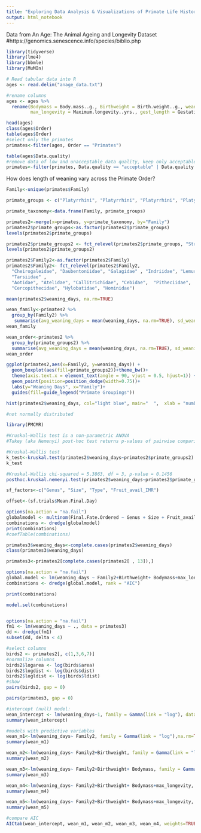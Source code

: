 ---
title: "Exploring Data Analysis & Visualizations of Primate Life Histories"
output: html_notebook
---

Data from An Age: The Animal Ageing and Longevity Dataset
#https://genomics.senescence.info/species/biblio.php 

```{r, include=FALSE}
library(tidyverse)
library(lme4)
library(bbmle)
library(MuMIn)

# Read tabular data into R
ages <- read.delim("anage_data.txt")

#rename columns
ages <- ages %>%
  rename(Bodymass = Body.mass..g., Birthweight = Birth.weight..g., weaning_days = Weaning..days., 
         max_longevity = Maximum.longevity..yrs., gest_length = Gestation.Incubation..days.)

```

```{r}
head(ages)
class(ages$Order)
table(ages$Order)
#select only the primates
primates<-filter(ages, Order == "Primates")

table(ages$Data.quality)
#remove data of low and unacceptable data quality, keep only acceptable and high data quality
primates<-filter(primates, Data.quality == "acceptable" | Data.quality == "high")
```

How does length of weaning vary across the Primate Order?

```{r}
Family<-unique(primates$Family)

primate_groups <- c("Platyrrhini", "Platyrrhini", "Platyrrhini", "Platyrrhini", "Catarrhini", "Strepsirrhini", "Strepsirrhini", "Strepsirrhini", "Catarrhini", "Catarrhini","Strepsirrhini", "Strepsirrhini", "Strepsirrhini", "Platyrrhini", "Tarsiiformes")

primate_taxonomy<-data.frame(Family, primate_groups)

primates2<-merge(x=primates, y=primate_taxonomy, by="Family")
primates2$primate_groups<-as.factor(primates2$primate_groups)
levels(primates2$primate_groups)

primates2$primate_groups2 <- fct_relevel(primates2$primate_groups, "Strepsirrhini", "Tarsiiformes", "Platyrrhini", "Catarrhini")
levels(primates2$primate_groups2)

primates2$Family2<-as.factor(primates2$Family)
primates2$Family2<- fct_relevel(primates2$Family2, 
  "Cheirogaleidae", "Daubentoniidae", "Galagidae" , "Indriidae", "Lemuridae", "Lorisidae",
  "Tarsiidae" , 
  "Aotidae", "Atelidae", "Callitrichidae", "Cebidae",  "Pitheciidae",        
  "Cercopithecidae", "Hylobatidae", "Hominidae")

```

```{r}

mean(primates2$weaning_days, na.rm=TRUE)

wean_family<-primates2 %>% 
  group_by(Family2) %>%
   summarise(avg_weaning_days = mean(weaning_days, na.rm=TRUE), sd_weaning_days = sd(weaning_days, na.rm=TRUE))
wean_family

wean_order<-primates2 %>% 
  group_by(primate_groups2) %>%
  summarise(avg_weaning_days = mean(weaning_days, na.rm=TRUE), sd_weaning_days = sd(weaning_days, na.rm=TRUE))
wean_order

```

```{r, include=FALSE}
ggplot(primates2,aes(x=Family2, y=weaning_days)) + 
  geom_boxplot(aes(fill=primate_groups2))+theme_bw()+
  theme(axis.text.x = element_text(angle = 90, vjust = 0.5, hjust=1)) +
  geom_point(position=position_dodge(width=0.75))+
  labs(y="Weaning Days", x="Family")+
  guides(fill=guide_legend("Primate Groupings")) 

```

```{r}
hist(primates2$weaning_days, col="light blue", main="  ",  xlab = "number of days to weaning in Primates")

#not normally distributed
```
```{r}
library(PMCMR)

#Kruskal–Wallis test is a non-parametric ANOVA
#Tukey (aka Nemenyi) post-hoc test returns p-values of pairwise comparisons

#Kruskal–Wallis test 
k_test<-kruskal.test(primates2$weaning_days~primates2$primate_groups2)
k_test

#Kruskal-Wallis chi-squared = 5.3863, df = 3, p-value = 0.1456
posthoc.kruskal.nemenyi.test(primates2$weaning_days~primates2$primate_groups2, dist =c("Tukey"))

```

```{r}
sf_factors<-c("Genus", "Size", "Type", "Fruit_avail_IMR")

offset<-(sf.trials$Mean.Final.Day)

options(na.action = "na.fail") 
globalmodel <- multinom(Final.Fate.Ordered ~ Genus + Size + Fruit_avail_IMR + Type, data=sf.trials, offset=Mean.Final.Day)
combinations <- dredge(globalmodel)
print(combinations)
#coefTable(combinations)

primates3$weaning_days<-complete.cases(primates2$weaning_days)
class(primates3$weaning_days)

primates3<-primates2[complete.cases(primates2[ , 13]),]

options(na.action = "na.fail")
global.model <- lm(weaning_days ~ Family2+Birthweight+ Bodymass+max_longevity, data = primates3)
combinations <- dredge(global.model, rank = "AIC")

print(combinations)

model.sel(combinations)


options(na.action = "na.fail")
fm1 <- lm(weaning_days ~ ., data = primates3)
dd <- dredge(fm1)
subset(dd, delta < 4)

#select columns
birds2 <- primates2[, c(1,3,6,7)]
#normalize columns
birds2$logarea <- log(birds$area)
birds2$logdist <- log(birds$dist)
birds2$logldist <- log(birds$ldist)
#show 
pairs(birds2, gap = 0)

pairs(primates3, gap = 0)

```


```{r}
#intercept (null) model:
wean_intercept <- lm(weaning_days~1, family = Gamma(link = "log"), data = primates2) 
summary(wean_intercept)

#models with predictive variables
wean_m1<-lm(weaning_days~ Family2, family = Gamma(link = "log"),na.rm=TRUE, data = primates2)
summary(wean_m1)

wean_m2<-lm(weaning_days~ Family2+Birthweight, family = Gamma(link = "log"),na.rm=TRUE, data = primates2)
summary(wean_m2)

wean_m3<-lm(weaning_days~ Family2+Birthweight+ Bodymass, family = Gamma(link = "log"),na.rm=TRUE, data = primates2)
summary(wean_m3)

wean_m4<-lm(weaning_days~ Family2+Birthweight+ Bodymass+max_longevity, family = Gamma(link = "log"),na.rm=TRUE, data = primates2)
summary(wean_m4)

wean_m5<-lm(weaning_days~ Family2+Birthweight+ Bodymass+max_longevity, family = Gamma(link = "log"),na.rm=TRUE, data = primates2)
summary(wean_m5)

#compare AIC
AICtab(wean_intercept, wean_m1, wean_m2, wean_m3, wean_m4, weights=TRUE, logLik=TRUE, base=TRUE)

```






